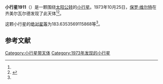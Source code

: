 {{Infobox planet
| bgcolour = #FFFFC0
| name = 1911 Schubart
| symbol = 
| image = 
| caption = 
| discovery = yes
| discovery_ref = 
| discoverer = [[保罗·维尔特|保罗·维尔特]]
| discovery_site = [[齐美尔瓦尔德|齐美尔瓦尔德]] 
| discovered = 1973年10月25日
| designations = yes
| mp_name = 
| named_after = 
| alt_names = 1973 UD/ 1928 DW / 1933 UX1 / 1941 SU1 / 1951 AH1 / 1952 DS2 / 1960 EF / 1968 FM / 1972 RO / 1972 TY4
| mp_category = [[外小行星带|外小行星带]]
| orbit_ref = <ref name="a">[http://ssd.jpl.nasa.gov/sbdb.cgi?sstr=1911 1911 Schubart] {{Wayback|url=http://ssd.jpl.nasa.gov/sbdb.cgi?sstr=1911 |date=20201122051845 }}，小行星數據庫瀏覽器（JPL Small-Body Database Browser）－[[美国国家航空航天局|美国国家航空航天局]]喷气推进实验室</ref>
| epoch = 2456400.5 (2013年4月18日更新)
| aphelion = {{convert|4.641672228035176|AU|km|3|abbr=on|lk=out}}
| perihelion = {{convert|3.318507312697276|AU|km|3|abbr=on}}
| semimajor = {{convert|3.980089770366226|AU|km|3|abbr=on}}
| eccentricity = 0.166222999
| period = 2900.265312 [[日|日]]<br />7.94[[儒略年|儒略年]]
| avg_speed = 
| inclination = 1.650494963706088
| asc_node = 285.4391375885327
| mean_anomaly = 
| arg_peri = 183.6353569115868
| satellites = 
| physical_characteristics = yes
| dimensions = 
| mass = 
| density = 
| surface_grav = 
| escape_velocity = 
| sidereal_day = 
| axial_tilt = 
| pole_ecliptic_lat = 
| pole_ecliptic_lon = 
| albedo = 
| temperatures= 
| temp_name1 = 
| mean_temp_1 = 
| max_temp_1 = 
| temp_name2 = 
| max_temp_2 = 
| spectral_type = 
| abs_magnitude = 183.6353569115868
}}

'''小行星1911'''（{{lang-en|1911 Schubart}}）是一颗围绕[[太阳|太阳]][[公转|公转]]的[[小行星|小行星]]。1973年10月25日，[[保罗·维尔特|保罗·维尔特]]在齐美尔瓦尔德发现了此天体<ref name="a" /><ref>{{cite news|title=小行星列表|url=http://cfa-www.harvard.edu/iau/lists/NumberedMPs.txt|accessdate=2013-07-08|newspaper=哈佛大学|archive-date=2008-05-17|archive-url=https://web.archive.org/web/20080517010638/http://cfa-www.harvard.edu/iau/lists/NumberedMPs.txt|dead-url=no}}</ref>。

这颗小行星的[[绝对星等|绝对星等]]为183.6353569115868等<ref name="a" />。

==参考文献==
{{reflist}}
{{Minor Planet Number|[[小行星1910|小行星1910]]|[[小行星1912|小行星1912]]}}

{{小天体}}

[[Category:小行星带天体|Category:小行星带天体]]
[[Category:1973年发现的小行星|Category:1973年发现的小行星]]

{{asteroid-stub}}